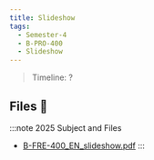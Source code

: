 ```yaml
---
title: Slideshow
tags:
  - Semester-4
  - B-PRO-400
  - Slideshow
---
```

> Timeline: ?


## Files 📂

:::note 2025 Subject and Files
- [B-FRE-400_EN_slideshow.pdf](https://github.com/Studio-17/Epitech-Subjects/raw/main/Semester-4/B-PRO-400/Slideshow/B-FRE-400_EN_slideshow.pdf)
:::

